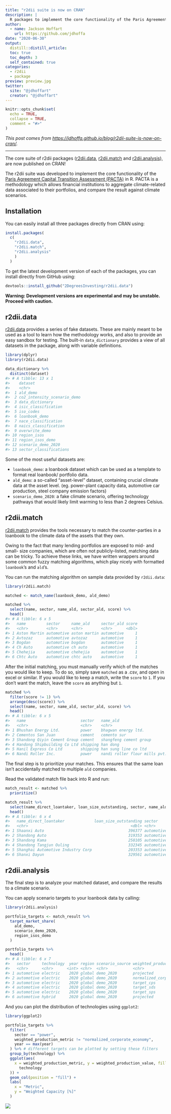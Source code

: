 ```yaml
---
title: "r2dii suite is now on CRAN"
description: |
  R packages to implement the core functionality of the Paris Agreement Capital Transition Assessment (PACTA)
author:
  - name: Jackson Hoffart
    url: https://github.com/jdhoffa
date: "2020-06-30"
output: 
  distill::distill_article:
  toc: true
  toc_depth: 3
  self_contained: true
categories:
  - r2dii
  - package
preview: preview.jpg
twitter:
  site: "@jdhoffart"
  creator: "@jdhoffart"
---
```


```r
knitr::opts_chunk$set(
  echo = TRUE,
  collapse = TRUE,
  comment = "#>"
)
```

_This post comes from <https://jdhoffa.github.io/blog/r2dii-suite-is-now-on-cran/>._

---

The core suite of r2dii packages ([r2dii.data](https://2degreesinvesting.github.io/r2dii.data/), [r2dii.match](https://2degreesinvesting.github.io/r2dii.match/) and [r2dii.analysis](https://2degreesinvesting.github.io/r2dii.analysis/)), are now published on CRAN!

The r2dii suite was developed to implement the core functionality of the [Paris Agreement Capital Transition Assessment (PACTA)](https://www.transitionmonitor.com/) in R. PACTA is a methodology which allows financial institutions to aggregate climate-related data associated to their portfolios, and compare the result against climate scenarios.

## Installation

You can easily install all three packages directly from CRAN using:

```r
install.packages(
  c(
    "r2dii.data", 
    "r2dii.match", 
    "r2dii.analysis"
    )
  )
```

To get the latest development version of each of the packages, you can install directly from GitHub using:

```r
devtools::install_github("2DegreesInvesting/r2dii.data")
```

**Warning: Development versions are experimental and may be unstable. Proceed with caution.**

## r2dii.data

[r2dii.data](https://2degreesinvesting.github.io/r2dii.data/) provides a series of fake datasets. These are mainly meant to be used as a tool to learn how the methodology works, and also to provide an easy sandbox for testing. The built-in `data_dictionary` provides a view of all datasets in the package, along with variable definitions.

```r
library(dplyr)
library(r2dii.data)

data_dictionary %>%
  distinct(dataset)
#> # A tibble: 13 x 1
#>    dataset                    
#>    <chr>                      
#>  1 ald_demo                   
#>  2 co2_intensity_scenario_demo
#>  3 data_dictionary            
#>  4 isic_classification        
#>  5 iso_codes                  
#>  6 loanbook_demo              
#>  7 nace_classification        
#>  8 naics_classification       
#>  9 overwrite_demo             
#> 10 region_isos                
#> 11 region_isos_demo           
#> 12 scenario_demo_2020         
#> 13 sector_classifications
```

Some of the most useful datasets are:

* `loanbook_demo`: a loanbook dataset which can be used as a template to format real loanbook/ portfolio data. 
* `ald_demo`: a so-called "asset-level" dataset, containing crucial climate data at the asset level. (eg. power-plant capacity data, automotive car production, steel company emission factors)
* `scenario_demo_2020`: a fake climate scenario, offering technology pathways that would likely limit warming to less than 2 degrees Celsius. 

## r2dii.match

[r2dii.match](https://2degreesinvesting.github.io/r2dii.match/) provides the tools necessary to match the counter-parties in a loanbook to the climate data of the assets that they own. 

Owing to the fact that many lending portfolios are exposed to mid- and small- size companies, which are often not publicly-listed, matching data can be tricky. To achieve these links, we have written wrappers around some common fuzzy matching algorithms, which play nicely with formatted `loanbook`'s and `ald`'s. 

You can run the matching algorithm on sample data provided by `r2dii.data`:

```r
library(r2dii.match)

matched <- match_name(loanbook_demo, ald_demo)

matched %>%
  select(name, sector, name_ald, sector_ald, score) %>%
  head()
#> # A tibble: 6 x 5
#>   name         sector     name_ald     sector_ald score
#>   <chr>        <chr>      <chr>        <chr>      <dbl>
#> 1 Aston Martin automotive aston martin automotive     1
#> 2 Avtozaz      automotive avtozaz      automotive     1
#> 3 Bogdan       automotive bogdan       automotive     1
#> 4 Ch Auto      automotive ch auto      automotive     1
#> 5 Chehejia     automotive chehejia     automotive     1
#> 6 Chtc Auto    automotive chtc auto    automotive     1
```

After the initial matching, you must manually verify which of the matches you would like to keep. To do so, simply save `matched` as a .csv, and open in excel or similar. If you would like to keep a match, write the `score` to `1`. If you don't want the match, leave the `score` as anything but `1`.

```r
matched %>%
  filter(score != 1) %>%
  arrange(desc(score)) %>%
  select(name, sector, name_ald, sector_ald, score) %>%
  head()
#> # A tibble: 6 x 5
#>   name                        sector   name_ald                           sector_ald score
#>   <chr>                       <chr>    <chr>                              <chr>      <dbl>
#> 1 Bhushan Energy Ltd.         power    bhagwan energy ltd.                power      0.906
#> 2 Cementos San Juan           cement   cemento sur                        cement     0.900
#> 3 Shandong Qiyin Cement Group cement   shangfeng cement group             cement     0.883
#> 4 Handong Shipbuilding Co Ltd shipping han dong                           shipping   0.856
#> 5 Hanil Express Co Ltd        shipping han sung line co ltd               shipping   0.853
#> 6 Nandi Roller Inc.           power    nandi roller flour mills pvt. ltd. power      0.851
```

The final step is to prioritize your matches. This ensures that the same loan isn't accidentally matched to multiple `ald` companies. 

Read the validated match file back into R and run: 

```r
match_result <- matched %>%
  prioritize()

match_result %>%
  select(name_direct_loantaker, loan_size_outstanding, sector, name_ald) %>%
  head()
#> # A tibble: 6 x 4
#>   name_direct_loantaker             loan_size_outstanding sector     name_ald                         
#>   <chr>                                             <dbl> <chr>      <chr>                            
#> 1 Shaanxi Auto                                     396377 automotive shaanxi auto                     
#> 2 Shandong Auto                                    319353 automotive shandong auto                    
#> 3 Shandong Kama                                    258105 automotive shandong kama                    
#> 4 Shandong Tangjun Ouling                          332345 automotive shandong tangjun ouling          
#> 5 Shanghai Automotive Industry Corp                203353 automotive shanghai automotive industry corp
#> 6 Shanxi Dayun                                     329561 automotive shanxi dayun
```

## r2dii.analysis

The final step is to analyze your matched dataset, and compare the results to a climate scenario. 

You can apply scenario targets to your loanbook data by calling: 

```r
library(r2dii.analysis)

portfolio_targets <- match_result %>%
  target_market_share(
    ald_demo,
    scenario_demo_2020,
    region_isos_demo
  )

portfolio_targets %>%
  head()
#> # A tibble: 6 x 7
#>   sector     technology  year region scenario_source weighted_production_metric   weighted_production_value
#>   <chr>      <chr>      <int> <chr>  <chr>           <chr>                                            <dbl>
#> 1 automotive electric    2020 global demo_2020       projected                                      148935.
#> 2 automotive electric    2020 global demo_2020       normalized_corporate_economy                   148935.
#> 3 automotive electric    2020 global demo_2020       target_cps                                     148935.
#> 4 automotive electric    2020 global demo_2020       target_sds                                     148935.
#> 5 automotive electric    2020 global demo_2020       target_sps                                     148935.
#> 6 automotive hybrid      2020 global demo_2020       projected                                      141768.
```

And you can plot the distribution of technologies using `ggplot2`:

```r
library(ggplot2)

portfolio_targets %>%
  filter(
    sector == "power",
    weighted_production_metric != "normalized_corporate_economy",
    year == max(year)
  ) %>% # different targets can be plotted by setting these filters
  group_by(technology) %>%
  ggplot(aes(
    x = weighted_production_metric, y = weighted_production_value, fill =
      technology
  )) +
  geom_col(position = "fill") +
  labs(
    x = "Metric",
    y = "Weighted Capacity [%]"
  )
```

![](technology-mix-1.png)

